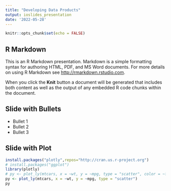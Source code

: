 ```yaml
---
title: "Developing Data Products"
output: ioslides_presentation
date: '2022-05-28'
---
```


```r
knitr::opts_chunk$set(echo = FALSE)
```

## R Markdown

This is an R Markdown presentation. Markdown is a simple formatting syntax for authoring HTML, PDF, and MS Word documents. For more details on using R Markdown see <http://rmarkdown.rstudio.com>.

When you click the **Knit** button a document will be generated that includes both content as well as the output of any embedded R code chunks within the document.


## Slide with Bullets
- Bullet 1
- Bullet 2
- Bullet 3


## Slide with Plot
```r
install.packages("plotly",repos="http://cran.us.r-project.org")
# install.packages("ggplot")
library(plotly)
# py <- plot_ly(mtcars, x = ~wt, y = ~mpg, type = "scatter", color = ~factor(cyl))
py <- plot_ly(mtcars, x = ~wt, y = ~mpg, type = "scatter")
py

```

